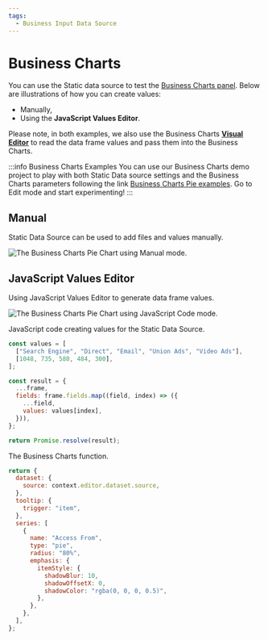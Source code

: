 ```yaml
---
tags:
  - Business Input Data Source
---
```



# Business Charts

You can use the Static data source to test the [Business Charts panel](/plugins/business-charts/). Below are illustrations of how you can create values:

- Manually,
- Using the **JavaScript Values Editor**.

Please note, in both examples, we also use the Business Charts [**Visual Editor**](/plugins/business-charts/visualeditor/) to read the data frame values and pass them into the Business Charts.

:::info Business Charts Examples
You can use our Business Charts demo project to play with both Static Data source settings and the Business Charts parameters following the link [Business Charts Pie examples](https://echarts.volkovlabs.io/d/0b5-q7K4k/pie?orgId=1). Go to Edit mode and start experimenting!
:::

## Manual

Static Data Source can be used to add files and values manually.

<Image
  title="The Business Charts Pie Chart using Manual mode."
  src="/img/plugins/volkovlabs-static-datasource/bi-charts-pie-manual-editor.png"
/>

## JavaScript Values Editor

Using JavaScript Values Editor to generate data frame values.

<Image
  title="The Business Charts Pie Chart using JavaScript Code mode."
  src="/img/plugins/volkovlabs-static-datasource/bi-charts-pie-code-editor.png"
/>

JavaScript code creating values for the Static Data Source.

```javascript
const values = [
  ["Search Engine", "Direct", "Email", "Union Ads", "Video Ads"],
  [1048, 735, 580, 484, 300],
];

const result = {
  ...frame,
  fields: frame.fields.map((field, index) => ({
    ...field,
    values: values[index],
  })),
};

return Promise.resolve(result);
```

The Business Charts function.

```javascript
return {
  dataset: {
    source: context.editor.dataset.source,
  },
  tooltip: {
    trigger: "item",
  },
  series: [
    {
      name: "Access From",
      type: "pie",
      radius: "80%",
      emphasis: {
        itemStyle: {
          shadowBlur: 10,
          shadowOffsetX: 0,
          shadowColor: "rgba(0, 0, 0, 0.5)",
        },
      },
    },
  ],
};
```
